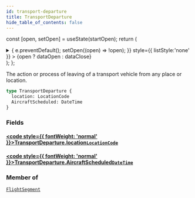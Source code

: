 ```yaml
---
id: transport-departure
title: TransportDeparture
hide_table_of_contents: false
---
```






const [open, setOpen] = useState(startOpen);
return (
<details {...(open ? { open: true } : {})} className="details" style={{ border:'none', boxShadow:'none', background:'var(--ifm-background-color)' }}>
<summary
onClick={(e) => {
e.preventDefault();
setOpen((open) => !open);
}}
style={{ listStyle:'none' }} >
{open ? dataOpen : dataClose}
</summary>
{open && children}
</details>
);
};

The action or process of leaving of a transport vehicle from any place or location.

```graphql
type TransportDeparture {
  location: LocationCode
  AircraftScheduled: DateTime
}
```

### Fields

#### [<code style={{ fontWeight: 'normal' }}>TransportDeparture.<b>location</b></code>](#)<Bullet />[`LocationCode`](/api/scalars/location-code) <Badge class="badge badge--secondary" text="scalar"/>

>

#### [<code style={{ fontWeight: 'normal' }}>TransportDeparture.<b>AircraftScheduled</b></code>](#)<Bullet />[`DateTime`](/api/scalars/date-time) <Badge class="badge badge--secondary" text="scalar"/>

>

### Member of

[`FlightSegment`](/api/objects/flight-segment) <Badge class="badge badge--secondary" text="object"/>
